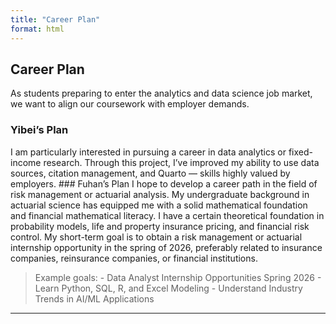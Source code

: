 ```yaml
---
title: "Career Plan"
format: html
---
```


## Career Plan

As students preparing to enter the analytics and data science job market, we want to align our coursework with employer demands.

### Yibei's Plan
I am particularly interested in pursuing a career in data analytics or fixed-income research. Through this project, I’ve improved my ability to use data sources, citation management, and Quarto — skills highly valued by employers.
### Fuhan's Plan
I hope to develop a career path in the field of risk management or actuarial analysis. My undergraduate background in actuarial science has equipped me with a solid mathematical foundation and financial mathematical literacy. I have a certain theoretical foundation in probability models, life and property insurance pricing, and financial risk control. My short-term goal is to obtain a risk management or actuarial internship opportunity in the spring of 2026, preferably related to insurance companies, reinsurance companies, or financial institutions.

> Example goals:
> - Data Analyst Internship Opportunities Spring 2026
> - Learn Python, SQL, R, and Excel Modeling
> - Understand Industry Trends in AI/ML Applications


---



